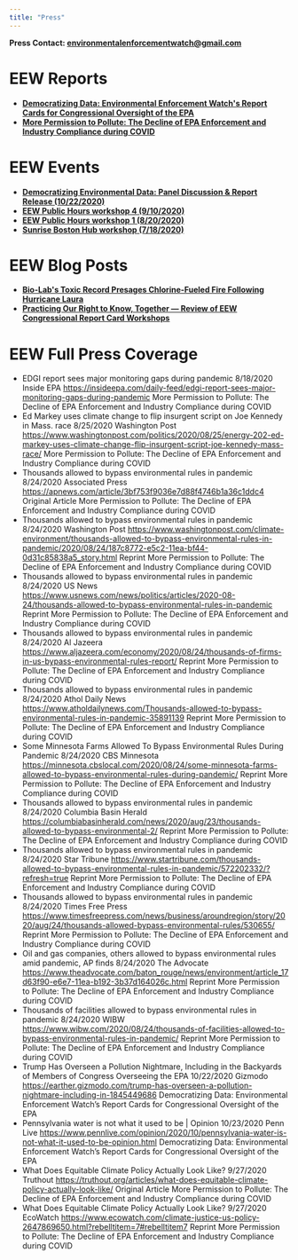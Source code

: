 ```yaml
---
title: "Press"
---
```



<Layout pageTitle="Press" sidebarLinks={AboutSidebarLinks} activeHeaderLink="About">

**Press Contact: environmentalenforcementwatch@gmail.com**

# EEW Reports
* **[Democratizing Data: Environmental Enforcement Watch's Report Cards for Congressional Oversight of the EPA](https://envirodatagov.org/?post_type=publication&p=6167&preview=true)**
* **[More Permission to Pollute: The Decline of EPA Enforcement and Industry Compliance during COVID](https://envirodatagov.org/more-permission-to-pollute-the-decline-of-epa-enforcement-and-industry-compliance-during-covid/)** 

# EEW Events
* **[Democratizing Environmental Data: Panel Discussion & Report Release (10/22/2020)](https://youtu.be/9Ot7uFA4ucQ)**
* **[EEW Public Hours workshop 4 (9/10/2020)](https://www.youtube.com/watch?v=dUV3NweSWTs&list=PLtsP3g9LafVv78TIa42xr591-4CfKMYQO&index=21&t=212s)**
* **[EEW Public Hours workshop 1 (8/20/2020)](https://www.youtube.com/watch?v=Gp1aDeXMays&list=PLtsP3g9LafVv78TIa42xr591-4CfKMYQO&index=31)**
* **[Sunrise Boston Hub workshop (7/18/2020)](https://www.youtube.com/watch?v=rCs35rmDo9c&list=PLtsP3g9LafVv78TIa42xr591-4CfKMYQO&index=49&t=1678s)**

# EEW Blog Posts
* **[Bio-Lab's Toxic Record Presages Chlorine-Fueled Fire Following Hurricane Laura](https://envirodatagov.org/bio-labs-toxic-record-presages-chlorine-fueled-fire-following-hurricane-laura/)**
* **[Practicing Our Right to Know, Together — Review of EEW Congressional Report Card Workshops](https://envirodatagov.org/practicing-our-right-to-know-together-review-of-eew-congressional-report-card-workshops-to-date/)**

# EEW Full Press Coverage

* EDGI report sees major monitoring gaps during pandemic	8/18/2020	Inside EPA	https://insideepa.com/daily-feed/edgi-report-sees-major-monitoring-gaps-during-pandemic		More Permission to Pollute: The Decline of EPA Enforcement and Industry Compliance during COVID
* Ed Markey uses climate change to flip insurgent script on Joe Kennedy in Mass. race	8/25/2020	Washington Post	https://www.washingtonpost.com/politics/2020/08/25/energy-202-ed-markey-uses-climate-change-flip-insurgent-script-joe-kennedy-mass-race/		More Permission to Pollute: The Decline of EPA Enforcement and Industry Compliance during COVID
* Thousands allowed to bypass environmental rules in pandemic	8/24/2020	Associated Press	https://apnews.com/article/3bf753f9036e7d88f4746b1a36c1ddc4	Original Article	More Permission to Pollute: The Decline of EPA Enforcement and Industry Compliance during COVID
* Thousands allowed to bypass environmental rules in pandemic	8/24/2020	Washington Post	https://www.washingtonpost.com/climate-environment/thousands-allowed-to-bypass-environmental-rules-in-pandemic/2020/08/24/187c8772-e5c2-11ea-bf44-0d31c85838a5_story.html	Reprint	More Permission to Pollute: The Decline of EPA Enforcement and Industry Compliance during COVID
* Thousands allowed to bypass environmental rules in pandemic	8/24/2020	US News	https://www.usnews.com/news/politics/articles/2020-08-24/thousands-allowed-to-bypass-environmental-rules-in-pandemic	Reprint	More Permission to Pollute: The Decline of EPA Enforcement and Industry Compliance during COVID
* Thousands allowed to bypass environmental rules in pandemic	8/24/2020	Al Jazeera	https://www.aljazeera.com/economy/2020/08/24/thousands-of-firms-in-us-bypass-environmental-rules-report/	Reprint	More Permission to Pollute: The Decline of EPA Enforcement and Industry Compliance during COVID
* Thousands allowed to bypass environmental rules in pandemic	8/24/2020	Athol Daily News	https://www.atholdailynews.com/Thousands-allowed-to-bypass-environmental-rules-in-pandemic-35891139	Reprint	More Permission to Pollute: The Decline of EPA Enforcement and Industry Compliance during COVID
* Some Minnesota Farms Allowed To Bypass Environmental Rules During Pandemic	8/24/2020	CBS Minnesota	https://minnesota.cbslocal.com/2020/08/24/some-minnesota-farms-allowed-to-bypass-environmental-rules-during-pandemic/	Reprint	More Permission to Pollute: The Decline of EPA Enforcement and Industry Compliance during COVID
* Thousands allowed to bypass environmental rules in pandemic	8/24/2020	Columbia Basin Herald	https://columbiabasinherald.com/news/2020/aug/23/thousands-allowed-to-bypass-environmental-2/	Reprint	More Permission to Pollute: The Decline of EPA Enforcement and Industry Compliance during COVID
* Thousands allowed to bypass environmental rules in pandemic	8/24/2020	Star Tribune	https://www.startribune.com/thousands-allowed-to-bypass-environmental-rules-in-pandemic/572202332/?refresh=true	Reprint	More Permission to Pollute: The Decline of EPA Enforcement and Industry Compliance during COVID
* Thousands allowed to bypass environmental rules in pandemic	8/24/2020	Times Free Press	https://www.timesfreepress.com/news/business/aroundregion/story/2020/aug/24/thousands-allowed-bypass-environmental-rules/530655/	Reprint	More Permission to Pollute: The Decline of EPA Enforcement and Industry Compliance during COVID
* Oil and gas companies, others allowed to bypass environmental rules amid pandemic, AP finds	8/24/2020	The Advocate	https://www.theadvocate.com/baton_rouge/news/environment/article_17d63f90-e6e7-11ea-b192-3b37d164026c.html	Reprint	More Permission to Pollute: The Decline of EPA Enforcement and Industry Compliance during COVID
* Thousands of facilities allowed to bypass environmental rules in pandemic	8/24/2020	WIBW	https://www.wibw.com/2020/08/24/thousands-of-facilities-allowed-to-bypass-environmental-rules-in-pandemic/	Reprint	More Permission to Pollute: The Decline of EPA Enforcement and Industry Compliance during COVID
* Trump Has Overseen a Pollution Nightmare, Including in the Backyards of Members of Congress Overseeing the EPA	10/22/2020	Gizmodo	https://earther.gizmodo.com/trump-has-overseen-a-pollution-nightmare-including-in-1845449686		Democratizing Data: Environmental Enforcement Watch’s Report Cards for Congressional Oversight of the EPA
* Pennsylvania water is not what it used to be | Opinion	10/23/2020	Penn Live	https://www.pennlive.com/opinion/2020/10/pennsylvania-water-is-not-what-it-used-to-be-opinion.html		Democratizing Data: Environmental Enforcement Watch’s Report Cards for Congressional Oversight of the EPA
* What Does Equitable Climate Policy Actually Look Like?	9/27/2020	Truthout	https://truthout.org/articles/what-does-equitable-climate-policy-actually-look-like/	Original Article	More Permission to Pollute: The Decline of EPA Enforcement and Industry Compliance during COVID
* What Does Equitable Climate Policy Actually Look Like?	9/27/2020	EcoWatch	https://www.ecowatch.com/climate-justice-us-policy-2647869650.html?rebelltitem=7#rebelltitem7	Reprint	More Permission to Pollute: The Decline of EPA Enforcement and Industry Compliance during COVID


</Layout>
